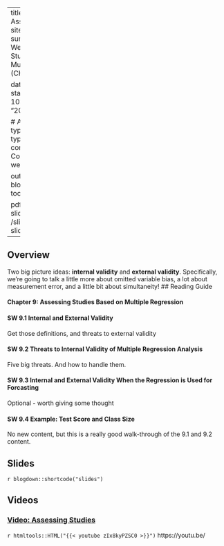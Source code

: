 

---
title: Week 9 - Assessing Studies
sitetitle: Week 9
summary: "EC200 - Week 9 Assessing Studies Based on Multiple Regression (CH9)"

date: "2021-10-20"
start_date: "2021-10-29"
end_date: "2021-11-01"

  
  # Academic page type (do not modify).
type: docs
menu:
  content:
    parent: Course content
    weight: 9
    
output:
  blogdown::html_page:
    toc: true

pdf: /slides/ch9-slides.pdf
thumb: /slides/ch9-slides.png



---

## Overview

Two big picture ideas: **internal validity** and **external validity**. Specifically, we're going to talk a little more about omitted variable bias, a lot about measurement error, and a little bit about simultaneity! 
## Reading Guide

#### **Chapter 9: Assessing Studies Based on Multiple Regression**

#### **SW 9.1** Internal and External Validity 

Get those definitions, and threats to external validity 

#### **SW 9.2** Threats to Internal Validity of Multiple Regression Analysis 

Five big threats. And how to handle them. 

#### **SW 9.3** Internal and External Validity When the Regression is Used for Forcasting

Optional  - worth giving some thought 


#### **SW 9.4** Example: Test Score and Class Size

No new content, but this is a really good walk-through of the 9.1 and 9.2 content. 


## Slides

`r blogdown::shortcode("slides")`

## Videos


### [Video: Assessing Studies](https://youtu.be/zIx8kyPZSC0 )
`r htmltools::HTML("{{< youtube zIx8kyPZSC0 >}}")`
https://youtu.be/ 
<!-- ### [Class Video](https://streaming.uvm.edu/media/embed/iM9eQzi/)  -->

<!-- *You need to use your netid to log in - let me know if you have issues* -->


<!--  <iframe src="https://streaming.uvm.edu/media/embed/iM9eQzi/" width="640" height="480" frameborder="0" allowfullscreen></iframe> -->

